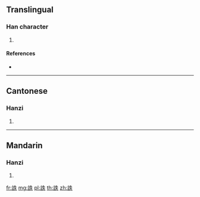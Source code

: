{{character info/new}}
==Translingual==

===Han character===
{{Han char|rn=149|rad=言|as=05|sn=12|four=05630|canj=YRHQO}}

# {{defn|Han|sort=言05}}

====References====
* {{Han ref|kx=1153.090|dkj=35352|dj=1620.010|hdz=63954.090|uh=8A44|ud=35396|bh=DBDD|bd=56285}}

----

==Cantonese==

===Hanzi===
{{yue-hanzi|jyut=|y=dit6}}

# {{defn|lang=yue|sort=言05}}

----

==Mandarin==

===Hanzi===
{{cmn-hanzi|pin=[[dié]] ([[die2]])|wg=tieh<sup>2</sup>}}

# {{defn|lang=cmn|sort=言05}}

[[fr:詄]]
[[mg:詄]]
[[pl:詄]]
[[th:詄]]
[[zh:詄]]